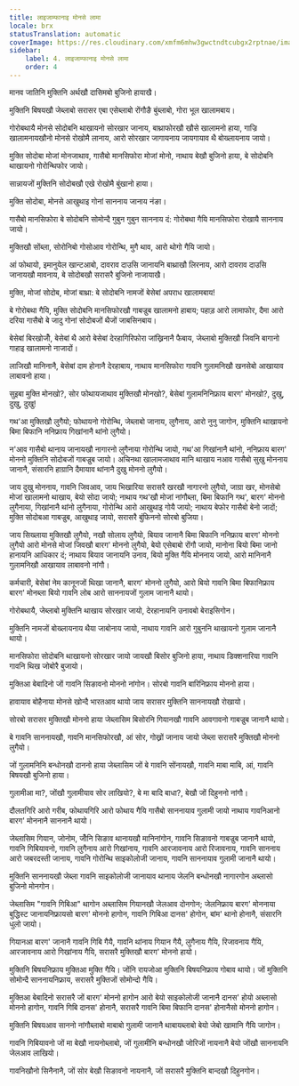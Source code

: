 ```yaml
---
title: लाइजाम्फानाइ मोनसे लामा
locale: brx
statusTranslation: automatic
coverImage: https://res.cloudinary.com/xmfm6mhw3gwctndtcubgx2rptnae/image/upload/v1741354419/small_cover_la_gran_rebelion_28716e29d2.webp
sidebar:
    label: 4. लाइजाम्फानाइ मोनसे लामा
    order: 4
---
```

मानव जातिनि मुक्‍तिनि अर्थखौ दासिमबो बुजिनो हायाखै।

मुक्‍तिनि बिषयखौ जेब्‍लाबो सरासर एबा एसेब्लाबो रोंगौङै बुंब्लाबो, गोरा भूल खालामबाय।

गोरोबथायै मोनसे सोदोबनि थाखायनो सोरखार जानाय, बाथ्राफोरखौ खौसे खालामनो हाया, गाज्रि खालामनायखौनो मोनसे रोखोमै लानाय, आरो सोरखार जागायनाय जायगायाव थै बोख्लायनाय जायो।

मुक्‍ति सोदोबा मोजां मोनजाथाव, गासैबो मानसिफोरा मोजां मोनो, नाथाय बेखौ बुजिनो हाया, बे सोदोबनि थाखायनो गोरोन्थिफोर जायो।

सान्नायजों मुक्‍तिनि सोदोबखौ एखे रोखोमै बुंखानो हाया।

मुक्‍ति सोदोबा, मोनसे आखुथाइ गोनां साननाय जानाय नंङा।

गासैबो मानसिफोरा बे सोदोबनि सोमोन्दै गुबुन गुबुन साननाय दं: गोरोबथा गैयि मानसिफोरा रोखायै साननाय जायो।

मुक्‍तिखौ सोंब्ला, सोरोनिबो गोसोआव गोरोन्थि, मुगै थाव, आरो थोगो गैयि जायो।

आं फोथायो, इमानुयेल खान्‍टआबो, दावराव दाउसि जानायनि बाथ्राखौ लिरनाय, आरो दावराव दाउसि जानायखौ मावनाय, बे सोदोबखौ सरासरै बुजिनो नाजायाखै।

मुक्‍ति, मोजां सोदोब, मोजां बाथ्रा: बे सोदोबनि नामजों बेसेबां अपराध खालामबाय!

बे गोरोबथा गैयि, मुक्‍ति सोदोबनि मानसिफोरखौ गाबज्रुब खालामनो हाबाय; पहाड़ आरो लामाफोर, दैमा आरो दरिया गासैबो बे जादु गोनां सोदोबजों थैजों जाबसिनबाय।

बेसेबां बिरखोजोँ, बेसेबां थै आरो बेसेबां देरहागिरिफोरा जांख्रिनानै फैबाय, जेब्‍लाबो मुक्‍तिखौ जिवनि बागानो गाहाइ खालामनो नाजादों।

लाजिखौ मानिनानै, बेसेबां दाम होनानै देरहाबाय, नाथाय मानसिफोरा गावनि गुलामनिखौ खनसेबो आखायाव लाबावनो हाया।

सुइबा मुक्‍ति मोनखो?, सोर फोथायजाथाव मुक्‍तिखौ मोनखो?, बेसेबां गुलामनिनिफ्राय बारग' मोनखो?, दुखु, दुखु, दुखु!

गथ'आ मुक्‍तिखौ लुगैयो; फोथायनो गोरोन्थि, जेब्‍लाबो जानाय, लुगैनाय, आरो नुनु जागोन, मुक्‍तिनि थाखायनो बिमा बिफानि ननिफ्राय गिखांनानै थांनो लुगैयो।

न'आव गासैबो थानाय जानायखौ नागारनो लुगैनाया गोरोन्थि जायो, गथ'आ गिखांनानै थांनो, ननिफ्राय बारग' मोननो मुक्‍तिनि सोदोबजों गाबज्रुब जायो। अचिनथा खालामजाथाव मानि थाखाय नआव गासैबो सुखु मोननाय जानानै, संसारनि हाग्रानि दैमायाव थांनानै दुखु मोननो लुगैयो।

जाय दुखु मोननाय, गावनि जिवआव, जाय भिखारिया सरासरै खरखौ नागारनो लुगैयो, जाग्रा खर, मोनसेबो मोजां खालामनो थाखाय, बेयो सोदा जायो; नाथाय गथ'खौ मोजां नांगौब्ला, बिमा बिफानि गथ', बारग' मोननो लुगैनाया, गिखांनानै थांनो लुगैनाया, गोरोन्थि आरो आखुथाइ गोयै जायो; नाथाय बेफोर गासैबो बेनो जादों; मुक्‍ति सोदोबआ गाबज्रुब, आखुथाइ जायो, सरासरै बुंफिननो सोरबो बुजिया।

जाय सिख्लाया मुक्‍तिखौ लुगैयो, नखौ सोलाय लुगैयो, बियाव जानानै बिमा बिफानि ननिफ्राय बारग' मोननो लुगैयो आरो मोनसे मोजां जिवखौ बारग' मोननो लुगैयो, बेयो एसेबाबो रोंगौ जायो, मानोना बियो बिमा जानो हानायनि आधिकार दं; नाथाय बियाव जानायनि उनाव, बियो मुक्‍ति गैयि मोननाय जायो, आरो मानिनानै गुलामनिखौ आखायाव लाबावनो नांगौ।

कर्मचारी, बेसेबां नेम कानूनजों थिखा जानानै, बारग' मोननो लुगैयो, आरो बियो गावनि बिमा बिफानिफ्राय बारग' मोनब्ला बियो गावनि लोब आरो साननायजों गुलाम जानानै थायो।

गोरोबथायै, जेब्‍लाबो मुक्‍तिनि थाखाय सोरखार जायो, देरहानायनि उनावबो बेराइसिगोन।

मुक्‍तिनि नामजों बोख्लायनाय थैया जाबोनाय जायो, नाथाय गावनि आरो गुबुननि थाखायनो गुलाम जानानै थायो।

मानसिफोरा सोदोबनि थाखायनो सोरखार जायो जायखौ बिसोर बुजिनो हाया, नाथाय डिक्शनारिया गावनि गावनि थिख जोबोरै बुजायो।

मुक्‍तिआ बेबादिनो जों गावनि सिङावनो मोननो नांगोन। सोरबो गावनि बारिनिफ्राय मोननो हाया।

हावायाव बोहैनाया मोनसे खोन्दै भारतआव थायो जाय सरासर मुक्‍तिनि साननायखौ रोखायो।

सोरबो सरासर मुक्‍तिखौ मोननो हाया जेब्‍लासिम बिसोरनि गियानखौ गावनि आवगावनो गाबज्रुब जानानै थायो।

बे गावनि साननायखौ, गावनि मानसिफोरखौ, आं सोर, गोख्रों जानाय जायो जेब्‍ला सरासरै मुक्‍तिखौ मोननो लुगैयो।

जों गुलामनिनि बन्धोनखौ दाननो हाया जेब्‍लासिम जों बे गावनि सोंनायखौ, गावनि माबा माबि, आं, गावनि बिषयखौ बुजिनो हाया।

गुलामीआ मा?, जोंखौ गुलामीयाव सोर लाखियो?, बे मा बादि बाधा?, बेखौ जों दिहुननो नांगौ।

दौलतगिरि आरो गरीब, फोथायगिरि आरो फोथाय गैयि गासैबो साननायाव गुलामी जायो नाथाय गावनिआनो बारग' मोननानै साननानै थायो।

जेब्‍लासिम गियान, जोनोम, जोँनि सिङाव थानायखौ मानिनांगोन, गावनि सिङावनो गाबज्रुब जानानै थायो, गावनि गिबियावनो, गावनि लुगैनाय आरो गिखांनाय, गावनि आरजावनाय आरो रिजावनाय, गावनि साननाय आरो जबरदस्ती जानाय, गावनि गोरोन्थि साइकोलोजी जानाय, गावनि साननायाव गुलामी जानानै थायो।

मुक्‍तिनि साननायखौ जेब्‍ला गावनि साइकोलोजी जानायाव थानाय जेलनि बन्धोनखौ नागारगोन अब्लासो बुजिनो मोनगोन।

जेब्‍लासिम "गावनि गिबिआ" थागोन अब्लासिम गियानखौ जेलआव दोनगोन; जेलनिफ्राय बारग' मोननाया बुद्धिस्ट जानायनिफ्रायसो बारग' मोननो हागोन, गावनि गिबिआ दानस' होगोन, बांम' थानो होनानै, संसारनि धुलो जायो।

गियानआ बारग' जानानै गावनि गिबि गैयै, गावनि थांनाय गियान गैयै, लुगैनाय गैयि, रिजावनाय गैयि, आरजावनाय आरो गिखांनाय गैयि, सरासरै मुक्‍तिखौ बारग' मोननो हायो।

मुक्‍तिनि बिषयनिफ्राय मुक्‍तिआ मुक्‍ति गैयि। जोंनि रायजोआ मुक्‍तिनि बिषयनिफ्राय गोबाव थायो। जों मुक्‍तिनि सोमोन्दै साननायनिफ्राय, सरासरै मुक्‍तिजों सोमोन्दो गैयि।

मुक्‍तिआ बेबादिनो सरासरै जों बारग' मोननो हागोन आरो बेयो साइकोलोजी जानानै दानस' होयो अब्लासो मोननो हागोन, गावनि गिबि दानस' होनानै, सरासरै गावनि बिमा बिफानि दानस' होनानैसो मोननो हागोन।

मुक्‍तिनि बिषयआव साननो नांगौब्लाबो माबाबो गुलामी जानानै थाबायब्लाबो बेयो जेबो खामानि गैयि जागोन।

गावनि गिबियावनो जों मा बेखौ नायनोब्लाबो, जों गुलामीनि बन्धोनखौ जोरिजों नायनानै बेयो जोंखौ साननायनि जेलआव लाखियो।

गावनिखौनो सिनैनानै, जों सोर बेखौ सिङावनो नायनानै, जों सरासरै मुक्‍तिनि बान्दखौ दिहुनगोन।

